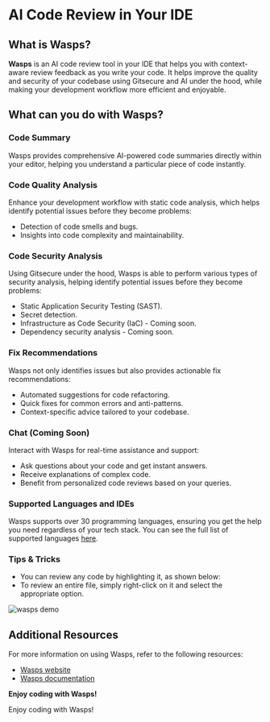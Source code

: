
# AI Code Review in Your IDE

## What is Wasps?

**Wasps** is an AI code review tool in your IDE that helps you with context-aware review feedback as you write your code. It helps improve the quality and security of your codebase using Gitsecure and AI under the hood, while making your development workflow more efficient and enjoyable.

## What can you do with Wasps?

### Code Summary

Wasps provides comprehensive AI-powered code summaries directly within your editor, helping you understand a particular piece of code instantly.

### Code Quality Analysis

Enhance your development workflow with static code analysis, which helps identify potential issues before they become problems:

- Detection of code smells and bugs.
- Insights into code complexity and maintainability.

### Code Security Analysis

Using Gitsecure under the hood, Wasps is able to perform various types of security analysis, helping identify potential issues before they become problems:

- Static Application Security Testing (SAST).
- Secret detection.
- Infrastructure as Code Security (IaC) - Coming soon.
- Dependency security analysis - Coming soon.

### Fix Recommendations

Wasps not only identifies issues but also provides actionable fix recommendations:

- Automated suggestions for code refactoring.
- Quick fixes for common errors and anti-patterns.
- Context-specific advice tailored to your codebase.

### Chat (Coming Soon)

Interact with Wasps for real-time assistance and support:

- Ask questions about your code and get instant answers.
- Receive explanations of complex code.
- Benefit from personalized code reviews based on your queries.

### Supported Languages and IDEs

Wasps supports over 30 programming languages, ensuring you get the help you need regardless of your tech stack. You can see the full list of supported languages [here](https://docs.gitsecure.dev/code).

### Tips & Tricks
- You can review any code by highlighting it, as shown below:
- To review an entire file, simply right-click on it and select the appropriate option.

![wasps demo](/tips.png)

## Additional Resources

For more information on using Wasps, refer to the following resources:

- [Wasps website](http://wasps.dev/)
- [Wasps documentation](https://docs.gitsecure.dev/wasps)

**Enjoy coding with Wasps!**


<Callout type="success" emoji="👍">
    Enjoy coding with Wasps!
</Callout>